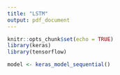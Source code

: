 ```yaml
---
title: "LSTM"
output: pdf_document
---
```


```r
knitr::opts_chunk$set(echo = TRUE)
library(keras)
library(tensorflow)
```

```r
model <- keras_model_sequential() 
```

